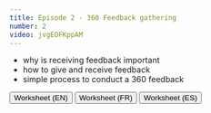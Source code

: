 ```yaml
---
title: Episode 2 - 360 Feedback gathering
number: 2
video: jvgEOFKppAM
---
```


- why is receiving feedback important
- how to give and receive feedback
- simple process to conduct a 360 feedback

<button onclick="location.href='http://www.example.com'" type="button">
         Worksheet (EN)</button>
<button onclick="location.href='http://www.example.com'" type="button">
         Worksheet (FR)</button>
<button onclick="location.href='http://www.example.com'" type="button">
         Worksheet (ES)</button>